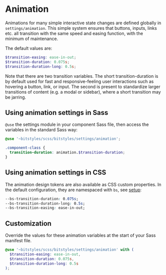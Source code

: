 
<Meta title="Design Tokens/Animation" />

# Animation

Animations for many simple interactive state changes are defined globally in `settings/animation`. This simple system ensures that buttons, inputs, links etc. all transition with the same speed and easing function, with the minimum of maintenance.

The default values are:

```scss
$transition-easing: ease-in-out;
$transition-duration: 0.075s;
$transition-duration-long: 0.5s;
```

Note that there are two transition variables. The short transition-duration is by default used for fast and responsive-feeling user interactions such as hovering a button, link, or input. The second is present to standardize larger transitions of content (e.g. a modal or sidebar), where a short transition may be jarring.

## Using animation settings in Sass

`@use` the settings module in your component Sass file, then access the variables in the standard Sass way:

```scss
@use '~bitstyles/scss/bitstyles/settings/animation';

.component-class {
  transition-duration: animation.$transition-duration;
}
```

## Using animation settings in CSS

The animation design tokens are also available as CSS custom properties. In the default configuration, they are namespaced with `bs`, see [setup](/story/design-tokens-setup--page):

```css
--bs-transition-duration: 0.075s;
--bs-transition-duration-long: 0.5s;
--bs-transition-easing: ease-in-out;
```

## Customization

Override the values for these animation variables at the start of your Sass manifest file.

```scss
@use '~bitstyles/scss/bitstyles/settings/animation' with (
  $transition-easing: ease-in-out,
  $transition-duration: 0.075s,
  $transition-duration-long: 0.5s
);
```
